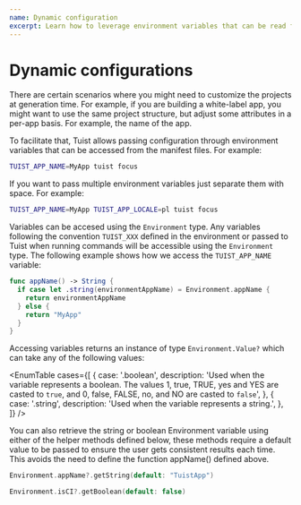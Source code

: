 ```yaml
---
name: Dynamic configuration
excerpt: Learn how to leverage environment variables that can be read from the manifest files.
---
```


# Dynamic configurations

There are certain scenarios where you might need to customize the projects at generation time. For example, if you are building a white-label app, you might want to use the same project structure, but adjust some attributes in a per-app basis. For example, the name of the app.

To facilitate that, Tuist allows passing configuration through environment variables that can be accessed from the manifest files. For example:

```bash
TUIST_APP_NAME=MyApp tuist focus
```

If you want to pass multiple environment variables just separate them with space. For example: 

```bash
TUIST_APP_NAME=MyApp TUIST_APP_LOCALE=pl tuist focus
```

Variables can be accesed using the `Environment` type. Any variables following the convention `TUIST_XXX` defined in the environment or passed to Tuist when running commands will be accessible using the `Environment` type.
The following example shows how we access the `TUIST_APP_NAME` variable:

```swift
func appName() -> String {
  if case let .string(environmentAppName) = Environment.appName {
    return environmentAppName
  } else {
    return "MyApp"
  }
}
```

Accessing variables returns an instance of type `Environment.Value?` which can take any of the following values:

<EnumTable
  cases={[
    {
      case: '.boolean',
      description:
        'Used when the variable represents a boolean. The values 1, true, TRUE, yes and YES are casted to `true`, and 0, false, FALSE, no, and NO are casted to `false`',
    },
    {
      case: '.string',
      description: 'Used when the variable represents a string.',
    },
  ]}
/>

You can also retrieve the string or boolean Environment variable using either of the helper methods defined below, these methods require a default value to be passed to ensure the user gets consistent results each time. This avoids the need to define the function appName() defined above.

```swift
Environment.appName?.getString(default: "TuistApp")
```

```swift
Environment.isCI?.getBoolean(default: false)
```
